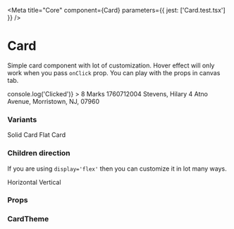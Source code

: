 
<Meta title="Core" component={Card} parameters={{ jest: ['Card.test.tsx'] }} />

# Card

Simple card component with lot of customization. Hover effect will only work when you pass `onClick` prop. You can play with the props in canvas tab.

<Preview withToolbar>
    <Story name="Card" parameters={{ decorators: [withKnobs] }}>
        <Card
            variant={select('Variant', variants, 'solid')}
            flowDirection={select('Flow Direction', flowDirection, 'horizontal')}
            alignItems={select('Items Position', itemsPosition, 'center')}
            display={select('Display', display, 'flex')}
            separator={boolean('Separator', true)}
            withoutPadding={boolean('Without Padding', true)}
            fullWidth={boolean('Full Width', false)}
            fullHeight={boolean('Full Height', false)}
            minWidth={text('Min Width', '')}
            minHeight={text('Min Height', '')}
            onClick={() => console.log('Clicked')}
        >
            <Card variant="flat" display="flex" alignItems="center">
                <Text textWeight="Strong" textVariant="h2">
                    8
                </Text>
                <Text>Marks</Text>
            </Card>
            <Card variant="flat" display="flex" flex={6} alignItems="left">
                <Text>1760712004</Text>
                <Text textVariant="h3">Stevens, Hilary</Text>
                <Text>4 Atno Avenue, Morristown, NJ, 07960</Text>
            </Card>
        </Card>
    </Story>
</Preview>

### Variants

<Preview>
    <Card variant="solid">
        <Text>Solid Card</Text>
    </Card>
    <Card variant="flat">
        <Text>Flat Card</Text>
    </Card>
</Preview>

### Children direction

If you are using `display='flex'` then you can customize it in lot many ways.

<Preview>
    <Card display="flex" flowDirection="horizontal" alignItems="center">
        <HomeIcon />
        <Text>Horizontal</Text>
    </Card>
    <Card display="flex" flowDirection="vertical">
        <HomeIcon />
        <Text>Vertical</Text>
    </Card>
</Preview>

### Props

<Props of={Card} />

### CardTheme

<Props of={ThemeInterface} />
